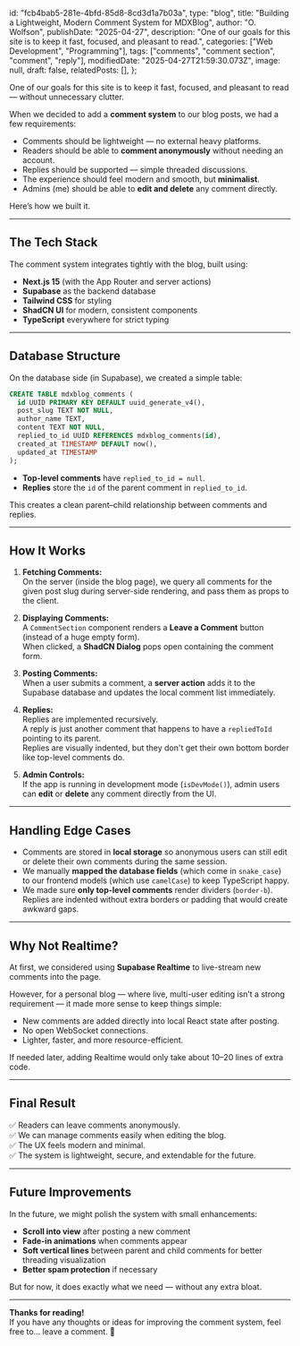   id: "fcb4bab5-281e-4bfd-85d8-8cd3d1a7b03a",
  type: "blog",
  title: "Building a Lightweight, Modern Comment System for MDXBlog",
  author: "O. Wolfson",
  publishDate: "2025-04-27",
  description:
    "One of our goals for this site is to keep it fast, focused, and pleasant to read.",
  categories: ["Web Development", "Programming"],
  tags: ["comments", "comment section", "comment", "reply"],
  modifiedDate: "2025-04-27T21:59:30.073Z",
  image: null,
  draft: false,
  relatedPosts: [],
};

One of our goals for this site is to keep it fast, focused, and pleasant to read — without unnecessary clutter.

When we decided to add a **comment system** to our blog posts, we had a few requirements:

- Comments should be lightweight — no external heavy platforms.
- Readers should be able to **comment anonymously** without needing an account.
- Replies should be supported — simple threaded discussions.
- The experience should feel modern and smooth, but **minimalist**.
- Admins (me) should be able to **edit and delete** any comment directly.

Here’s how we built it.

---

## The Tech Stack

The comment system integrates tightly with the blog, built using:

- **Next.js 15** (with the App Router and server actions)
- **Supabase** as the backend database
- **Tailwind CSS** for styling
- **ShadCN UI** for modern, consistent components
- **TypeScript** everywhere for strict typing

---

## Database Structure

On the database side (in Supabase), we created a simple table:

```sql
CREATE TABLE mdxblog_comments (
  id UUID PRIMARY KEY DEFAULT uuid_generate_v4(),
  post_slug TEXT NOT NULL,
  author_name TEXT,
  content TEXT NOT NULL,
  replied_to_id UUID REFERENCES mdxblog_comments(id),
  created_at TIMESTAMP DEFAULT now(),
  updated_at TIMESTAMP
);
```

- **Top-level comments** have `replied_to_id = null`.
- **Replies** store the `id` of the parent comment in `replied_to_id`.

This creates a clean parent–child relationship between comments and replies.

---

## How It Works

1. **Fetching Comments:**  
   On the server (inside the blog page), we query all comments for the given post slug during server-side rendering, and pass them as props to the client.

2. **Displaying Comments:**  
   A `CommentSection` component renders a **Leave a Comment** button (instead of a huge empty form).  
   When clicked, a **ShadCN Dialog** pops open containing the comment form.

3. **Posting Comments:**  
   When a user submits a comment, a **server action** adds it to the Supabase database and updates the local comment list immediately.

4. **Replies:**  
   Replies are implemented recursively.  
   A reply is just another comment that happens to have a `repliedToId` pointing to its parent.  
   Replies are visually indented, but they don't get their own bottom border like top-level comments do.

5. **Admin Controls:**  
   If the app is running in development mode (`isDevMode()`), admin users can **edit** or **delete** any comment directly from the UI.

---

## Handling Edge Cases

- Comments are stored in **local storage** so anonymous users can still edit or delete their own comments during the same session.
- We manually **mapped the database fields** (which come in `snake_case`) to our frontend models (which use `camelCase`) to keep TypeScript happy.
- We made sure **only top-level comments** render dividers (`border-b`). Replies are indented without extra borders or padding that would create awkward gaps.

---

## Why Not Realtime?

At first, we considered using **Supabase Realtime** to live-stream new comments into the page.

However, for a personal blog — where live, multi-user editing isn’t a strong requirement — it made more sense to keep things simple:

- New comments are added directly into local React state after posting.
- No open WebSocket connections.
- Lighter, faster, and more resource-efficient.

If needed later, adding Realtime would only take about 10–20 lines of extra code.

---

## Final Result

✅ Readers can leave comments anonymously.  
✅ We can manage comments easily when editing the blog.  
✅ The UX feels modern and minimal.  
✅ The system is lightweight, secure, and extendable for the future.

---

## Future Improvements

In the future, we might polish the system with small enhancements:

- **Scroll into view** after posting a new comment
- **Fade-in animations** when comments appear
- **Soft vertical lines** between parent and child comments for better threading visualization
- **Better spam protection** if necessary

But for now, it does exactly what we need — without any extra bloat.

---

**Thanks for reading!**  
If you have any thoughts or ideas for improving the comment system, feel free to... leave a comment. 🙂
